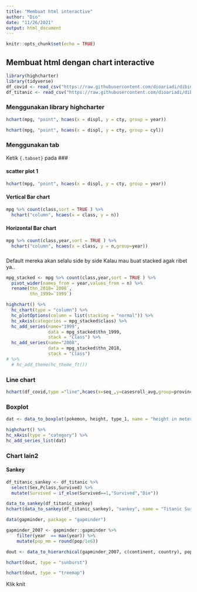 ```yaml
---
title: "Membuat html interactive"
author: "Dio"
date: "11/26/2021"
output: html_document
---
```


```r
knitr::opts_chunk$set(echo = TRUE)
```

## Membuat html dengan chart interactive

```r
library(highcharter)
library(tidyverse)
df_covid <- read_csv("https://raw.githubusercontent.com/dioariadi/dibimbing/main/daily_covid_indo.csv")
df_titanic <- read_csv("https://raw.githubusercontent.com/dioariadi/dibimbing/main/train.csv")

```

### Menggunakan library highcharter

```r
hchart(mpg, "point", hcaes(x = displ, y = cty, group = year))
```

```r
hchart(mpg, "point", hcaes(x = displ, y = cty, group = cyl))
```



### Menggunakan tab {.tabset}

Ketik `{.tabset}` pada ###

#### scatter plot 1

```r
hchart(mpg, "point", hcaes(x = displ, y = cty, group = year))
```

#### Vertical Bar chart

```r

mpg %>% count(class,sort = TRUE ) %>% 
  hchart("column", hcaes(x = class, y = n))
```

#### Horizontal Bar chart

```r

mpg %>% count(class,year,sort = TRUE ) %>% 
  hchart("column", hcaes(x = class, y = n,group=year))
```


### {.tabset}

Default mereka akan selalu side by side
Kalau mau buat stacked agak ribet ya..


```r
mpg_stacked <- mpg %>% count(class,year,sort = TRUE ) %>% 
  pivot_wider(names_from = year,values_from = n) %>% 
  rename(thn_2018=`2008`,
         thn_1999=`1999`)

highchart() %>% 
  hc_chart(type = "column") %>%
  hc_plotOptions(column = list(stacking = "normal")) %>%
  hc_xAxis(categories = mpg_stacked$class) %>%
  hc_add_series(name="1999",
                data = mpg_stacked$thn_1999,
                stack = "Class") %>%
  hc_add_series(name="2008",
                data = mpg_stacked$thn_2018,
                stack = "Class") 
# %>% 
  # hc_add_theme(hc_theme_ft())
```


### Line chart

```r
hchart(df_covid,type ="line",hcaes(x=seq_,y=casesroll_avg,group=province))
```

### Boxplot

```r
dat <- data_to_boxplot(pokemon, height, type_1, name = "height in meters")

highchart() %>%
hc_xAxis(type = "category") %>%
hc_add_series_list(dat)

```

### Chart lain2

#### Sankey

```r
df_titanic_sankey <- df_titanic %>% 
  select(Sex,Pclass,Survived) %>% 
  mutate(Survived = if_else(Survived==1,"Survived","Die"))

data_to_sankey(df_titanic_sankey)
hchart(data_to_sankey(df_titanic_sankey), "sankey", name = "Titanic Survived")

```

```r

data(gapminder, package = "gapminder")

gapminder_2007 <- gapminder::gapminder %>% 
    filter(year  == max(year)) %>% 
    mutate(pop_mm = round(pop/1e6))

dout <- data_to_hierarchical(gapminder_2007, c(continent, country), pop_mm)

hchart(dout, type = "sunburst")

```


```r
hchart(dout, type = "treemap")
```

Klik knit 


